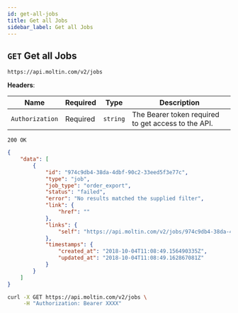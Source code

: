 ```yaml
---
id: get-all-jobs
title: Get all Jobs
sidebar_label: Get all Jobs
---
```


## `GET` Get all Jobs

```http
https://api.moltin.com/v2/jobs
```

<!--DOCUSAURUS_CODE_TABS-->

<!-- Request -->

**Headers**:

| Name | Required | Type | Description |
| --- | --- | --- | --- |
| `Authorization` | Required | `string` | The Bearer token required to get access to the API. |


<!-- Response -->

`200 OK`


```json
{
    "data": [
        {
            "id": "974c9db4-38da-4dbf-90c2-33eed5f3e77c",
            "type": "job",
            "job_type": "order_export",
            "status": "failed",
            "error": "No results matched the supplied filter",
            "link": {
                "href": ""
            },
            "links": {
                "self": "https://api.moltin.com/v2/jobs/974c9db4-38da-4dbf-90c2-33eed5f3e77c"
            },
            "timestamps": {
                "created_at": "2018-10-04T11:08:49.156490335Z",
                "updated_at": "2018-10-04T11:08:49.162867081Z"
            }
        }
    ]
}
```

<!--END_DOCUSAURUS_CODE_TABS-->

<!--DOCUSAURUS_CODE_TABS-->

<!--cURL-->

```bash
curl -X GET https://api.moltin.com/v2/jobs \
     -H "Authorization: Bearer XXXX"
```

<!--END_DOCUSAURUS_CODE_TABS-->
